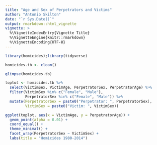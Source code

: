 ```yaml
---
title: "Age and Sex of Perpetrators and Victims"
author: "Antonio Skilton"
date: "`r Sys.Date()`"
output: rmarkdown::html_vignette
vignette: >
  %\VignetteIndexEntry{Vignette Title}
  %\VignetteEngine{knitr::rmarkdown}
  %\VignetteEncoding{UTF-8}
---
```


```r
library(homicides);library(tidyverse)
```

```r
homicides.tb <- clean()

glimpse(homicides.tb)
```

```r
toplot <- homicides.tb %>% 
  select(VictimSex, VictimAge, PerpetratorSex, PerpetratorAge) %>% 
  filter(VictimSex %in% c("Female", "Male"),
         PerpetratorSex %in% c("Female", "Male")) %>% 
  mutate(PerpetratorSex = paste0("Perpetrator: ", PerpetratorSex),
         VictimSex = paste0("Victim: ", VictimSex))

ggplot(toplot, aes(x = VictimAge, y = PerpetratorAge)) +
  geom_point(alpha = 0.01) +
  coord_equal() +
  theme_minimal() +
  facet_wrap(PerpetratorSex ~ VictimSex) + 
  labs(title = "Homicides 1980-2014")
```

